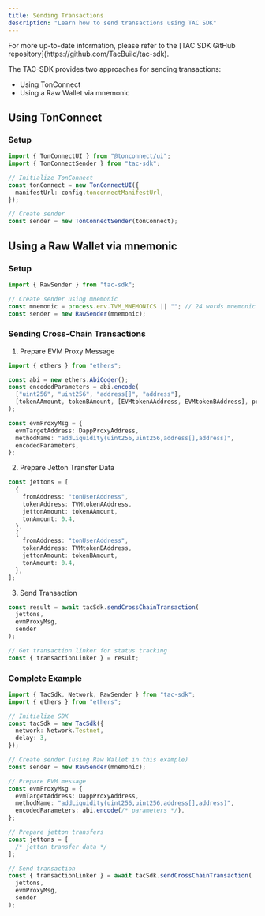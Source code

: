 ```yaml
---
title: Sending Transactions
description: "Learn how to send transactions using TAC SDK"
---
```


<Info>
  For more up-to-date information, please refer to the [TAC SDK GitHub
  repository](https://github.com/TacBuild/tac-sdk).
</Info>

The TAC-SDK provides two approaches for sending transactions:

- Using TonConnect
- Using a Raw Wallet via mnemonic

## Using TonConnect

### Setup

```typescript
import { TonConnectUI } from "@tonconnect/ui";
import { TonConnectSender } from "tac-sdk";

// Initialize TonConnect
const tonConnect = new TonConnectUI({
  manifestUrl: config.tonconnectManifestUrl,
});

// Create sender
const sender = new TonConnectSender(tonConnect);
```

## Using a Raw Wallet via mnemonic

### Setup

```typescript
import { RawSender } from "tac-sdk";

// Create sender using mnemonic
const mnemonic = process.env.TVM_MNEMONICS || ""; // 24 words mnemonic
const sender = new RawSender(mnemonic);
```

### Sending Cross-Chain Transactions

1. Prepare EVM Proxy Message

```typescript
import { ethers } from "ethers";

const abi = new ethers.AbiCoder();
const encodedParameters = abi.encode(
  ["uint256", "uint256", "address[]", "address"],
  [tokenAAmount, tokenBAmount, [EVMtokenAAddress, EVMtokenBAddress], proxyDapp]
);

const evmProxyMsg = {
  evmTargetAddress: DappProxyAddress,
  methodName: "addLiquidity(uint256,uint256,address[],address)",
  encodedParameters,
};
```

2. Prepare Jetton Transfer Data

```typescript
const jettons = [
  {
    fromAddress: "tonUserAddress",
    tokenAddress: TVMtokenAAddress,
    jettonAmount: tokenAAmount,
    tonAmount: 0.4,
  },
  {
    fromAddress: "tonUserAddress",
    tokenAddress: TVMtokenBAddress,
    jettonAmount: tokenBAmount,
    tonAmount: 0.4,
  },
];
```

3. Send Transaction

```typescript
const result = await tacSdk.sendCrossChainTransaction(
  jettons,
  evmProxyMsg,
  sender
);

// Get transaction linker for status tracking
const { transactionLinker } = result;
```

### Complete Example

```typescript
import { TacSdk, Network, RawSender } from "tac-sdk";
import { ethers } from "ethers";

// Initialize SDK
const tacSdk = new TacSdk({
  network: Network.Testnet,
  delay: 3,
});

// Create sender (using Raw Wallet in this example)
const sender = new RawSender(mnemonic);

// Prepare EVM message
const evmProxyMsg = {
  evmTargetAddress: DappProxyAddress,
  methodName: "addLiquidity(uint256,uint256,address[],address)",
  encodedParameters: abi.encode(/* parameters */),
};

// Prepare jetton transfers
const jettons = [
  /* jetton transfer data */
];

// Send transaction
const { transactionLinker } = await tacSdk.sendCrossChainTransaction(
  jettons,
  evmProxyMsg,
  sender
);
```
